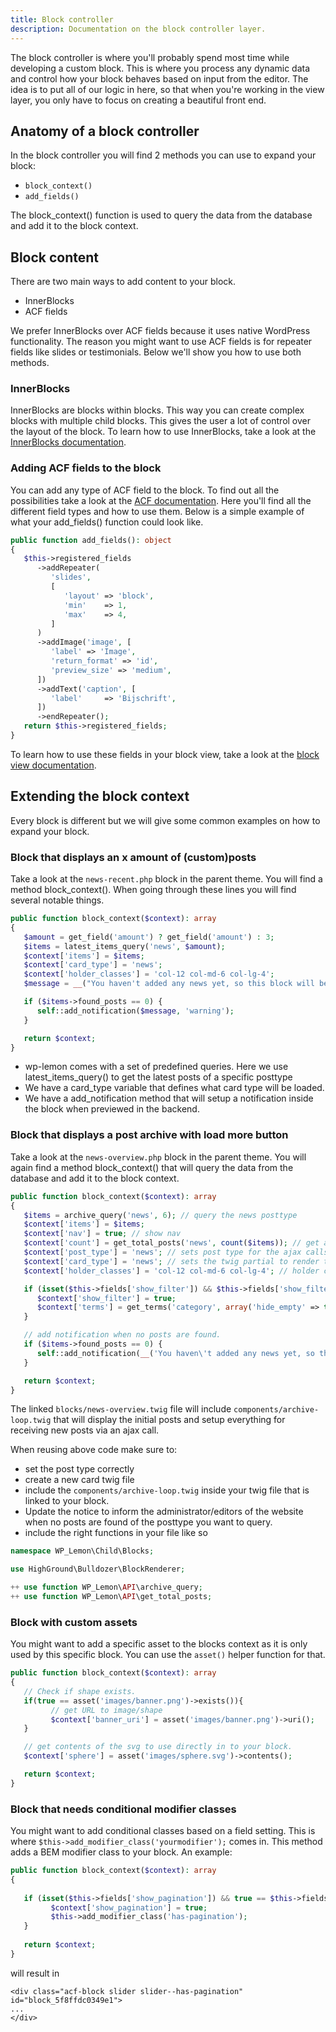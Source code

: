 ```yaml
---
title: Block controller
description: Documentation on the block controller layer.
---
```


The block controller is where you'll probably spend most time while developing a custom block. 
This is where you process any dynamic data and control how your block behaves based on input from the editor. 
The idea is to put all of our logic in here, so that when you're working in the view layer, you only have to focus on creating a beautiful front end.

## Anatomy of a block controller
In the block controller you will find 2 methods you can use to expand your block:
- `block_context()`
- `add_fields()`

The block_context() function is used to query the data from the database and add it to the block context.

## Block content
There are two main ways to add content to your block. 
- InnerBlocks
- ACF fields

We prefer InnerBlocks over ACF fields because it uses native WordPress functionality. 
The reason you might want to use ACF fields is for repeater fields like slides or testimonials. 
Below we'll show you how to use both methods.

### InnerBlocks
InnerBlocks are blocks within blocks. This way you can create complex blocks with multiple child blocks.
This gives the user a lot of control over the layout of the block.
To learn how to use InnerBlocks, take a look at the [InnerBlocks documentation](/blocks/innerblocks).

### Adding ACF fields to the block
You can add any type of ACF field to the block. To find out all the possibilities take a look at the [ACF documentation](https://github.com/StoutLogic/acf-builder/wiki/field-types).
Here you'll find all the different field types and how to use them.
Below is a simple example of what your add_fields() function could look like. 

```php
public function add_fields(): object
{
   $this->registered_fields
      ->addRepeater(
         'slides',
         [
            'layout' => 'block',
            'min'    => 1,
            'max'    => 4,
         ]
      )
      ->addImage('image', [
         'label' => 'Image',
         'return_format' => 'id',
         'preview_size' => 'medium',
      ])
      ->addText('caption', [
         'label'     => 'Bijschrift',
      ])
      ->endRepeater();
   return $this->registered_fields;
}
```

To learn how to use these fields in your block view, take a look at the [block view documentation](/blocks/block-view).

## Extending the block context

Every block is different but we will give some common examples on how to expand your block.

### Block that displays an x amount of (custom)posts

Take a look at the `news-recent.php` block in the parent theme. You will find a method block_context().
When going through these lines you will find several notable things.

```php lineNumbers=true
public function block_context($context): array
{
   $amount = get_field('amount') ? get_field('amount') : 3;
   $items = latest_items_query('news', $amount);
   $context['items'] = $items;
   $context['card_type'] = 'news';
   $context['holder_classes'] = 'col-12 col-md-6 col-lg-4';
   $message = __("You haven't added any news yet, so this block will be empty.", "wp-lemon");

   if ($items->found_posts == 0) {
      self::add_notification($message, 'warning');
   }

   return $context;
}
```

- wp-lemon comes with a set of predefined queries. Here we use latest_items_query() to get the latest posts of a specific posttype
- We have a card_type variable that defines what card type will be loaded.
- We have a add_notification method that will setup a notification inside the block when previewed in the backend.

### Block that displays a post archive with load more button

Take a look at the `news-overview.php` block in the parent theme. You will again find a method block_context() that will query the data from the database and add it to the block context.

```php lineNumbers=true
public function block_context($context): array
{
   $items = archive_query('news', 6); // query the news posttype
   $context['items'] = $items;
   $context['nav'] = true; // show nav
   $context['count'] = get_total_posts('news', count($items)); // get a count array that feeds information to the postholder.
   $context['post_type'] = 'news'; // sets post type for the ajax calls.
   $context['card_type'] = 'news'; // sets the twig partial to render the actual posts in the loop.
   $context['holder_classes'] = 'col-12 col-md-6 col-lg-4'; // holder classes around the cards in the loop.

   if (isset($this->fields['show_filter']) && $this->fields['show_filter'] == true) {
      $context['show_filter'] = true;
      $context['terms'] = get_terms('category', array('hide_empty' => true));
   }

   // add notification when no posts are found.
   if ($items->found_posts == 0) {
      self::add_notification(__('You haven\'t added any news yet, so this block will be empty.', 'wp-lemon'), 'warning');
   }

   return $context;
}
```

The linked `blocks/news-overview.twig` file will include `components/archive-loop.twig` that will display the initial posts and setup everything for receiving new posts via an ajax call.

When reusing above code make sure to:

- set the post type correctly
- create a new card twig file
- include the `components/archive-loop.twig` inside your twig file that is linked to your block.
- Update the notice to inform the administrator/editors of the website when no posts are found of the posttype you want to query.
- include the right functions in your file like so

```php lineNumbers=true
namespace WP_Lemon\Child\Blocks;

use HighGround\Bulldozer\BlockRenderer;

++ use function WP_Lemon\API\archive_query;
++ use function WP_Lemon\API\get_total_posts;
```

### Block with custom assets

You might want to add a specific asset to the blocks context as it is only used by this specific block. You can use the `asset()` helper function for that.

```php lineNumbers=true
public function block_context($context): array
{
   // Check if shape exists.
   if(true == asset('images/banner.png')->exists()){
         // get URL to image/shape
         $context['banner_uri'] = asset('images/banner.png')->uri();
   }

   // get contents of the svg to use directly in to your block.
   $context['sphere'] = asset('images/sphere.svg')->contents();

   return $context;
}
```

### Block that needs conditional modifier classes

You might want to add conditional classes based on a field setting. This is where `$this->add_modifier_class('yourmodifier');` comes in.
This method adds a BEM modifier class to your block. An example:

```php lineNumbers=true
public function block_context($context): array
{
   
   if (isset($this->fields['show_pagination']) && true == $this->fields['show_pagination']) {
         $context['show_pagination'] = true;
         $this->add_modifier_class('has-pagination');
   }
   
   return $context;
}
```

will result in

```twig lineNumbers=true
<div class="acf-block slider slider--has-pagination" id="block_5f8ffdc0349e1">
...
</div>
```